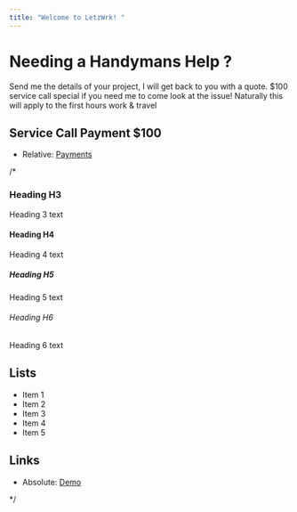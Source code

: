 ---
title: "Welcome to LetzWrk! "
---

# Needing a Handymans Help ? 

Send me the details of your project, I will get back to you with a quote. 
$100 service call special if you need me to come look at the issue! 
Naturally this will apply to the first hours work & travel

## Service Call Payment $100
* Relative: [Payments](/payments)

/*
### Heading H3
Heading 3 text

#### Heading H4
Heading 4 text

##### Heading H5
Heading 5 text

###### Heading H6
Heading 6 text

## Lists
- Item 1
- Item 2
- Item 3
- Item 4
- Item 5

## Links


* Absolute: [Demo](https://learn.hasura.io/graphql/react)

*/